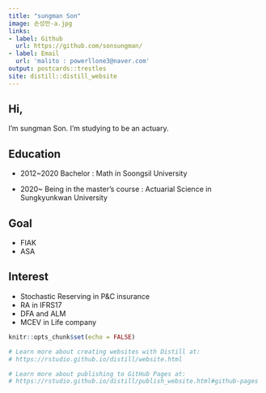 ```yaml
---
title: "sungman Son"
image: 손성만-a.jpg
links:
- label: Github
  url: https://github.com/sonsungman/
- label: Email
  url: 'malito : powerllone3@naver.com'
output: postcards::trestles
site: distill::distill_website
---
```

## Hi,
 I'm sungman Son. I'm studying to be an actuary.
 
## Education

 - 2012~2020 Bachelor : Math in Soongsil University
 
 - 2020~ Being in the master's course : Actuarial Science in Sungkyunkwan University
 
## Goal

 - FIAK
 - ASA
 
## Interest

 - Stochastic Reserving in P&C insurance
 - RA in IFRS17
 - DFA and ALM
 - MCEV in Life company

```r
knitr::opts_chunk$set(echo = FALSE)

# Learn more about creating websites with Distill at:
# https://rstudio.github.io/distill/website.html

# Learn more about publishing to GitHub Pages at:
# https://rstudio.github.io/distill/publish_website.html#github-pages

```

